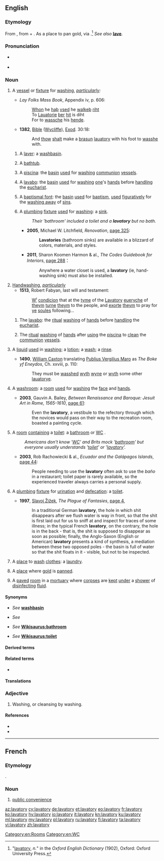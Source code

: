 ==English==

===Etymology===
From {{der|en|la|lavatorium}}, from {{m|la|lavō|lavāre|to [[wash]]}} + {{m|la|-ium|pos=forming places related to an activity}}. As a place to pan gold, via {{der|en|es|lavadero}}.<ref>"[http://www.oed.com/view/Entry/106352 lavatory], ''n.''" in the ''Oxford English Dictionary'' (1902), Oxford: Oxford University Press.</ref> ''See also'' '''[[lave]]'''.

===Pronunciation===
* {{a|UK}} {{IPA|/ˈlæv.ə.tri/|/ˈlæv.ə.təɹ.i/|lang=en}}
* {{a|US}} {{IPA|/ˈlæv.ə.tɔɹ.i/|lang=en}}

===Noun===
{{en-noun|lavatories}}

# A [[vessel]] or [[fixture]] for [[washing]], ''[[particularly]]:''
#* {{a.|1375}} ''Lay Folks Mass Book'', Appendix iv, p. 606:
#*: [[when|Whon]] he [[has|haþ]] [[used|vsed]] he [[walks|walkeþ]] [[right|riht]]<br>To [[lavatory|Lauatorie]] [[there|þer]] [[it|hit]] is diht<br>For to [[wash|wassche]] his [[hand|hende]].
#* '''1382''', [[w:Bible|Bible]] ([[w:Wycliffe Bible|Wycliffe]]), [[w:Book of Exodus|Exod]]. 30:18:
#*: And [[thou|thow]] [[shall|shalt]] make a [[brazen|brasun]] [[lavatory|lauatory]] with his foot to [[wash|wasshe]] with.
## A [[laver]]: a [[washbasin]].
## {{lb|en|archaic}} A [[bathtub]].
## {{lb|en|Christianity}} A [[piscina]]: the [[basin]] [[use]]d for [[wash]]ing [[communion]] [[vessel]]s.
## {{lb|en|Christianity}} A [[lavabo]]: the [[basin]] [[use]]d for [[wash]]ing [[one]]'s [[hand]]s before [[handling]] the [[eucharist]].
## {{lb|en|Christianity|usually|_|figurative}} A [[baptismal font]]: the [[basin]] [[use]]d for [[baptism]], [[use]]d [[figurative]]ly for the [[wash away|washing away]] of [[sin]]s.
## A [[plumbing]] [[fixture]] [[use]]d for [[wash]]ing: a [[sink]].
##: ''Their 'bathroom' included a toilet and a '''lavatory''' but no bath.''
##* '''2005''', Michael W. Litchfield, ''Renovation'', [http://books.google.com.au/books?id=CPZQYiuX-W0C&pg=PA325 page 325]:
##*: '''Lavatories''' (bathroom sinks) are available in a blizzard of colors, materials, and styles.
##* '''2011''', Sharon Koomen Harmon & al., ''The Codes Guidebook for Interiors'', [http://books.google.com.au/books?id=BdT-tAR_afAC&pg=PA288 page 288]：
##*: Anywhere a water closet is used, a '''lavatory''' (ie, hand-washing sink) must also be installed.
# [[handwashing|Handwashing]], ''[[particularly]]''
#*'''1513''', Robert Fabyan, last will and testament:
#*: [[wt|W<sup><small>t</small></sup>]] [[condition|condicion]] that at the [[time|tyme]] of the [[lavatory|Lavatory]] [[every|euery]]che of [[them|theym]] [[turn]]e [[them|theym]] to the people, and [[exort]]e [[them|theym]] to pray for [[ye]] [[souls|soules]] following...
## {{lb|en|Christianity}} The [[lavabo]]: the [[ritual]] [[wash]]ing of [[hand]]s before [[handling]] the [[eucharist]].
## {{lb|en|Christianity}} The [[ritual]] [[wash]]ing of [[hand]]s after [[using]] the [[piscina]] to [[clean]] the [[communion]] [[vessel]]s.
# {{lb|en|obsolete}} A [[liquid]] [[use]]d in [[wash]]ing; a [[lotion]]; a [[wash]]; a [[rinse]].
#* '''1490''', [[w:William Caxton|William Caxton]] translating [[w:Publius Vergilius Maro|Publius Vergilius Maro]] as ''The Boke yf Eneydos'', Ch. xxviii, p. 110:
#*:They must be [[wash|wasshed]] [[with|wyth]] [[wine|wyne]] or [[with|wyth]] some other [[lavatory|lauatorye]].
# {{lb|en|dated}} A [[washroom]]: a [[room]] [[use]]d for [[washing]] the [[face]] and [[hand]]s.
#* '''2003''', Gauvin A. Bailey, ''Between Renaissance and Baroque: Jesuit Art in Rome, 1565-1610'', [http://books.google.com.au/books?id=suRw3StCpEEC&pg=PA61 page 61]:
#*: Even the '''lavatory''', a vestibule to the refectory through which the novices would pass on their way to the recreation room, boasted a painting cycle.
# {{lb|en|euphemism}} A [[room]] [[contain]]ing a [[toilet]]: a [[bathroom]] {{qualifier|US}} or [[WC]] {{qualifier|UK}}.
#: ''Americans don't know '[[WC]]' and Brits mock '[[bathroom]]' but everyone usually understands '[[toilet]]' or '[[lavatory]]'.''
#* '''2003''', Rob Rachowiecki & al., ''Ecuador and the Galápagos Islands'', [http://books.google.com.au/books?id=4KQbiA1T-MEC&pg=PA44 page 44]:
#*: People needing to use the '''lavatory''' often ask to use the ''baño'' in a restaurant; toilet paper is rarely available, so the experienced traveler always carries a personal supply.
# {{lb|en|UK|New England}} A [[plumbing]] [[fixture]] for [[urination]] and [[defecation]]: a [[toilet]].
#* '''1997''', [[w:Slavoj Žižek|Slavoj Žižek]], ''The Plague of Fantasies'', [http://books.google.com.au/books?id=NM5PqgKd2dsC&pg=PA4 page 4],
#*: In a traditional German '''lavatory''', the hole in which shit disappears after we flush water is way in front, so that the shit is first laid out for us to sniff at and inspect for traces of some illness; in the typical French '''lavatory''', on the contrary, the hole is in the back - that is, the shit is supposed to disappear as soon as possible; finally, the Anglo-Saxon (English or American) '''lavatory''' presents a kind of synthesis, a mediation between these two opposed poles - the basin is full of water so that the shit floats in it - visible, but not to be inspected.
# {{lb|en|dated}} A [[place]] to [[wash]] [[clothes]]: a [[laundry]].
# {{lb|en|obsolete}} A [[place]] where [[gold]] is [[pan]]ned.
# {{lb|en|obsolete}} A [[paved]] [[room]] in a [[mortuary]] where [[corpse]]s are [[kept]] [[under]] a [[shower]] of [[disinfect]]ing [[fluid]].

====Synonyms====
* {{sense|basin for washing hands}} ''See'' '''[[washbasin]]'''
* {{sense|fixture for washing hands}} ''See'' '''{{l|en|sink}}'''
* {{sense|room with a toilet}} ''See'' '''[[Wikisaurus:bathroom]]'''
* {{sense|toilet}} ''See'' '''[[Wikisaurus:toilet]]'''

====Derived terms====
{{der3
|{{l|en|lav}}, {{l|en|lavvy}}
|{{l|en|lavatory attendant}}
|{{l|en|lavatory basin}}
|{{l|en|lavatory bowl}}
|{{l|en|lavatory brush}}
|{{l|en|lavatory chain}}
|{{l|en|lavatory cleanser}}
|{{l|en|lavatory humor}}
|{{l|en|lavatory joke}}
|{{l|en|lavatory pan}}
|{{l|en|lavatory paper}}
|{{l|en|lavatory period}}
|{{l|en|lavatory seat}}
|{{l|en|lavatory stone}}
|{{l|en|lavatory style}}
}}

====Related terms====
* {{l|en|lavatorium}}

====Translations====
{{trans-see|sink}}
{{trans-see|toilet}}

===Adjective===
{{en-adj|-}}

# {{lb|en|dated}} Washing, or cleansing by washing.

====References====
<references/>

* {{R:Webster 1913}}
* {{R:Century 1911}}

[[Category:en:Rooms]]
[[Category:en:WC]]

----

==French==

===Etymology===
{{bor|fr|en|lavatory}}.

===Noun===
{{fr-noun|m|lavatories}}

# [[public convenience]]

[[az:lavatory]]
[[cy:lavatory]]
[[de:lavatory]]
[[et:lavatory]]
[[eo:lavatory]]
[[fr:lavatory]]
[[ko:lavatory]]
[[hy:lavatory]]
[[io:lavatory]]
[[it:lavatory]]
[[kn:lavatory]]
[[ku:lavatory]]
[[ml:lavatory]]
[[my:lavatory]]
[[pl:lavatory]]
[[ru:lavatory]]
[[fi:lavatory]]
[[ta:lavatory]]
[[vi:lavatory]]
[[zh:lavatory]]